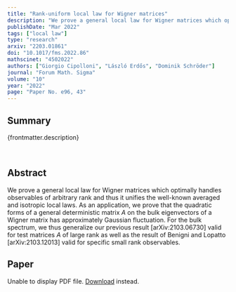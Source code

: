 ```yaml
---
title: "Rank-uniform local law for Wigner matrices"
description: "We prove a general local law for Wigner matrices which optimally handles observables of arbitrary rank and thus it unifies the well-known averaged and isotropic local laws."
publishDate: "Mar 2022"
tags: ["local law"]
type: "research"
arxiv: "2203.01861"
doi: "10.1017/fms.2022.86"
mathscinet: "4502022"
authors: ["Giorgio Cipolloni", "László Erdős", "Dominik Schröder"]
journal: "Forum Math. Sigma"
volume: "10"
year: "2022"
page: "Paper No. e96, 43"
---
```



## Summary

{frontmatter.description}

<br />

## Abstract

We prove a general local law for Wigner matrices which optimally handles observables of arbitrary rank and thus it unifies the well-known averaged and isotropic local laws. As an application, we prove that the quadratic forms of a general deterministic matrix $A$ on the bulk eigenvectors of a Wigner matrix has approximately Gaussian fluctuation. For the bulk spectrum, we thus generalize our previous result [arXiv:2103.06730] valid for test matrices $A$ of large rank as well as the result of Benigni and Lopatto [arXiv:2103.12013] valid for specific small rank observables.

## Paper

<object data={paper} type="application/pdf" width="100%" height="800px">
	<p>
		Unable to display PDF file.
		<a href={`https://arxiv.com/pdf/${frontmatter.arxiv}.pdf`}>Download</a>
		instead.
	</p>
</object>
